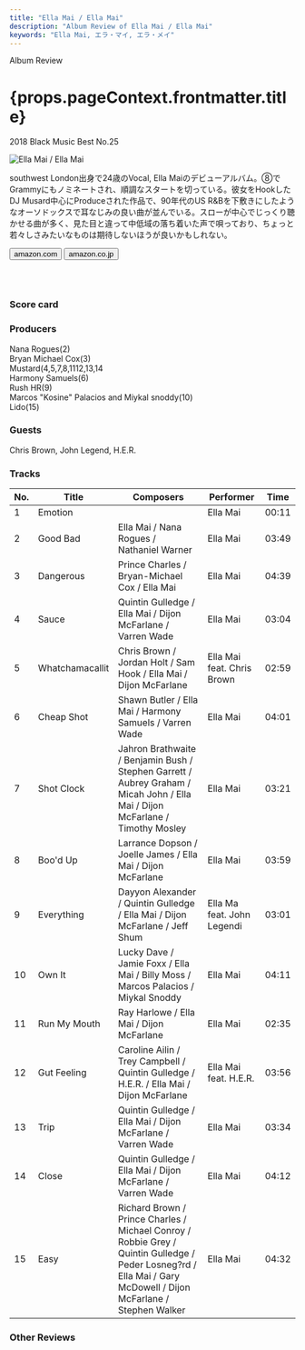 ```yaml
---
title: "Ella Mai / Ella Mai"
description: "Album Review of Ella Mai / Ella Mai"
keywords: "Ella Mai, エラ・マイ, エラ・メイ"
---
```






<p className="largeP">Album Review</p>
<h1 className="h1--no--margin">{props.pageContext.frontmatter.title}</h1>
<p className="largeP">
  <Link to="/best50/2018/">2018 Black Music Best No.25</Link>
</p>

<Row  className="image-card-group">
	<Column colMd={3} colLg={4} noGutterMdLeft="">
       <ImageCard>

![Ella Mai / Ella Mai](../../images/cd/ellamai1L.jpg) 

</ImageCard>
	</Column>
	<Column colMd={4} colLg={8} noGutterMdLeft="">
	<p>
	southwest London出身で24歳のVocal, Ella Maiのデビューアルバム。⑧でGrammyにもノミネートされ、順調なスタートを切っている。彼女をHookしたDJ Musard中心にProduceされた作品で、90年代のUS R&Bを下敷きにしたようなオーソドックスで耳なじみの良い曲が並んでいる。スローが中心でじっくり聴かせる曲が多く、見た目と違って中低域の落ち着いた声で唄っており、ちょっと若々しさみたいなものは期待しないほうが良いかもしれない。
	</p>
    <div>
	  <Button className="button-right-mergin"  href="https://amzn.to/3ekoIWW" renderIcon={ArrowUpRight} size='sm' kind='primary'>
      amazon.com
    </Button>
    <Button className="button-right-mergin"  href="https://amzn.to/2zOkGqN" renderIcon={ArrowUpRight} size='sm' kind='secondary'>
      amazon.co.jp
    </Button>
	</div>
	<a style="display:inline-block;overflow:hidden;background:url(https://linkmaker.itunes.apple.com/ja-jp/lockup.svg?releaseDate=2018-10-12&kind=album&bubble=apple_music&style=mono-black) no-repeat;width:180px;height:45px;" href="https://geo.music.apple.com/jp/album/ella-mai/1436555269?mt=1&app=music&ls=1&at=11lcug"></a>
	<AdvJS2/>
	</Column>
</Row>
<Row >
	<Column colMd={4} colLg={4} noGutterMdLeft="">
<div>
  <h3>Score card</h3>
	<SliderJS1 value="5" />
  <SliderJS2 value="1" />
	<SliderJS3 value="1" />
  <SliderJS4 value="8" />
</div>
</Column>
<Column colMd={8} colLg={8} noGutterMdLeft="">
<div>
<h3>Producers</h3>
<p>
	Nana Rogues(2)
	<br/>Bryan Michael Cox(3)
	<br/>Mustard(4,5,7,8,1112,13,14
	<br/>Harmony Samuels(6)
	<br/>Rush HR(9)
	<br/>Marcos "Kosine" Palacios and Miykal snoddy(10)
	<br/>Lido(15)
</p>
<h3>Guests</h3>
<p>
	Chris Brown, John Legend, H.E.R.
</p>
</div>
</Column>
</Row>

<h3>Tracks</h3>

| No. | Title           | Composers                                                                                                                                                        | Performer                  | Time  |
| --- | --------------- | ---------------------------------------------------------------------------------------------------------------------------------------------------------------- | -------------------------- | ----- |
| 1   | Emotion         |                                                                                                                                                                  | Ella Mai                   | 00:11 |
| 2   | Good Bad        | Ella Mai / Nana Rogues / Nathaniel Warner                                                                                                                        | Ella Mai                   | 03:49 |
| 3   | Dangerous       | Prince Charles / Bryan-Michael Cox / Ella Mai                                                                                                                    | Ella Mai                   | 04:39 |
| 4   | Sauce           | Quintin Gulledge / Ella Mai / Dijon McFarlane / Varren Wade                                                                                                      | Ella Mai                   | 03:04 |
| 5   | Whatchamacallit | Chris Brown / Jordan Holt / Sam Hook / Ella Mai / Dijon McFarlane                                                                                                | Ella Mai feat. Chris Brown | 02:59 |
| 6   | Cheap Shot      | Shawn Butler / Ella Mai / Harmony Samuels / Varren Wade                                                                                                          | Ella Mai                   | 04:01 |
| 7   | Shot Clock      | Jahron Brathwaite / Benjamin Bush / Stephen Garrett / Aubrey Graham / Micah John / Ella Mai / Dijon McFarlane / Timothy Mosley                                   | Ella Mai                   | 03:21 |
| 8   | Boo'd Up        | Larrance Dopson / Joelle James / Ella Mai / Dijon McFarlane                                                                                                      | Ella Mai                   | 03:59 |
| 9   | Everything      | Dayyon Alexander / Quintin Gulledge / Ella Mai / Dijon McFarlane / Jeff Shum                                                                                     | Ella Ma feat. John Legendi | 03:01 |
| 10  | Own It          | Lucky Dave / Jamie Foxx / Ella Mai / Billy Moss / Marcos Palacios / Miykal Snoddy                                                                                | Ella Mai                   | 04:11 |
| 11  | Run My Mouth    | Ray Harlowe / Ella Mai / Dijon McFarlane                                                                                                                         | Ella Mai                   | 02:35 |
| 12  | Gut Feeling     | Caroline Ailin / Trey Campbell / Quintin Gulledge / H.E.R. / Ella Mai / Dijon McFarlane                                                                          | Ella Mai feat. H.E.R.      | 03:56 |
| 13  | Trip            | Quintin Gulledge / Ella Mai / Dijon McFarlane / Varren Wade                                                                                                      | Ella Mai                   | 03:34 |
| 14  | Close           | Quintin Gulledge / Ella Mai / Dijon McFarlane / Varren Wade                                                                                                      | Ella Mai                   | 04:12 |
| 15  | Easy            | Richard Brown / Prince Charles / Michael Conroy / Robbie Grey / Quintin Gulledge / Peder Losneg?rd / Ella Mai / Gary McDowell / Dijon McFarlane / Stephen Walker | Ella Mai                   | 04:32 |

<h3>Other Reviews</h3>

<Row>
  <Column colMd={3} colLg={3} noGutterMdLeft>
    <Review1 />
  </Column>
</Row>

<AdvJS3/>